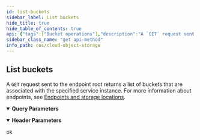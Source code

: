```yaml
---
id: list-buckets
sidebar_label: List buckets
hide_title: true
hide_table_of_contents: true
api: {"tags":["Bucket operations"],"description":"A `GET` request sent to the endpoint root returns a list of buckets that are associated with the specified service instance.\nFor more information about endpoints, see [Endpoints and storage locations](https://cloud.ibm.com/docs/cloud-object-storage?topic=cloud-object-storage-endpoints#endpoints).","parameters":[{"in":"query","name":"extended","description":"Provides `LocationConstraint` metadata in the listing.","required":false,"schema":{"type":"boolean"},"allowEmptyValue":true},{"name":"ibm-service-instance-id","in":"header","description":"List buckets that were created in this service instance.","required":true,"schema":{"type":"string"}}],"security":[{"BearerAuth":[]},{"BearerAuth":[],"BasicAuth":[]}],"responses":{"200":{"description":"ok"}},"method":"get","path":"/","servers":[{"url":"https://s3.{region}.cloud-object-storage.appdomain.cloud","variables":{"region":{"enum":["us","eu","ap","us-south","us-east","eu-gb","eu-de","au-syd","jp-tok","ams03","che01","hkg02","mex01","mil01","mon01","osl01","par01","sjc04","sao01","seo01","sng01","tor01"],"default":"us"}}}],"securitySchemes":{"BearerAuth":{"type":"http","scheme":"bearer"},"BasicAuth":{"type":"http","scheme":"basic"}},"info":{"title":"Cloud Object Storage","version":"1.0.1"},"postman":{"name":"List buckets","description":{"content":"A `GET` request sent to the endpoint root returns a list of buckets that are associated with the specified service instance.\nFor more information about endpoints, see [Endpoints and storage locations](https://cloud.ibm.com/docs/cloud-object-storage?topic=cloud-object-storage-endpoints#endpoints).","type":"text/plain"},"url":{"path":[""],"host":["{{baseUrl}}"],"query":[{"disabled":false,"description":{"content":"Provides `LocationConstraint` metadata in the listing.","type":"text/plain"},"key":"extended","value":""}],"variable":[]},"header":[{"disabled":false,"description":{"content":"(Required) List buckets that were created in this service instance.","type":"text/plain"},"key":"ibm-service-instance-id","value":""}],"method":"GET","auth":{"type":"bearer","bearer":[{"type":"any","value":"<Bearer Token>","key":"token"}]}}}
sidebar_class_name: "get api-method"
info_path: cos/cloud-object-storage
---
```



## List buckets



A `GET` request sent to the endpoint root returns a list of buckets that are associated with the specified service instance.
For more information about endpoints, see [Endpoints and storage locations](https://cloud.ibm.com/docs/cloud-object-storage?topic=cloud-object-storage-endpoints#endpoints).

<details style={{"marginBottom":"1rem"}} data-collapsed={false} open={true}><summary style={{}}><strong>Query Parameters</strong></summary><div><ul><ParamsItem className={"paramsItem"} param={{"in":"query","name":"extended","description":"Provides `LocationConstraint` metadata in the listing.","required":false,"schema":{"type":"boolean"},"allowEmptyValue":true}}></ParamsItem></ul></div></details><details style={{"marginBottom":"1rem"}} data-collapsed={false} open={true}><summary style={{}}><strong>Header Parameters</strong></summary><div><ul><ParamsItem className={"paramsItem"} param={{"name":"ibm-service-instance-id","in":"header","description":"List buckets that were created in this service instance.","required":true,"schema":{"type":"string"}}}></ParamsItem></ul></div></details><div><ApiTabs><TabItem label={"200"} value={"200"}><div>

ok

</div><div></div></TabItem></ApiTabs></div>
      